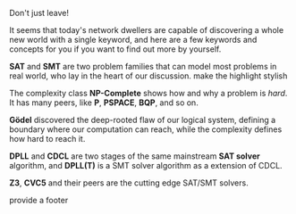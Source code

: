 
Don't just leave!

It seems that today's network dwellers are capable of discovering
a whole new world with a single keyword, and here are a few keywords
and concepts for you if you want to find out more by yourself.

**SAT** and **SMT** are two problem families that can model most
problems in real world, who lay in the heart of our discussion.
<TodoModal>
make the highlight stylish
</TodoModal>

The complexity class **NP-Complete** shows how and why a problem is *hard*.
It has many peers, like **P**, **PSPACE**, **BQP**, and so on.

**Gödel** discovered the deep-rooted flaw of our logical system, defining
a boundary where our computation can reach, while the complexity defines
how hard to reach it.

**DPLL** and **CDCL** are two stages of the same mainstream **SAT solver** algorithm,
and **DPLL(T)** is a SMT solver algorithm as a extension of CDCL.

**Z3**, **CVC5** and their peers are the cutting edge SAT/SMT solvers.

<TodoModal>
provide a footer
</TodoModal>